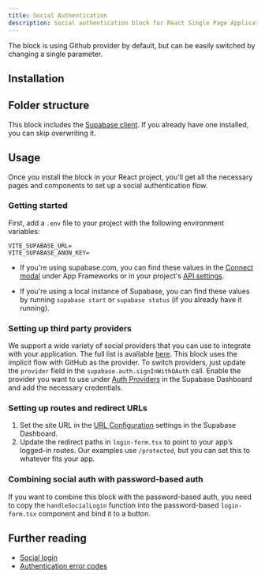 ```yaml
---
title: Social Authentication
description: Social authentication block for React Single Page Applications
---
```


<BlockPreview name="social-auth/auth/login" />

<Callout className="mt-4">
  The block is using Github provider by default, but can be easily switched by changing a single
  parameter.
</Callout>

## Installation

<BlockItem name="social-auth-react" description="All needed components for the social auth flow" />

## Folder structure

This block includes the [Supabase client](/ui/docs/react/client). If you already have one installed, you can skip overwriting it.

<RegistryBlock itemName="social-auth-react" />

## Usage

Once you install the block in your React project, you'll get all the necessary pages and components to set up a social authentication flow.

### Getting started

First, add a `.env` file to your project with the following environment variables:

```env
VITE_SUPABASE_URL=
VITE_SUPABASE_ANON_KEY=
```

- If you're using supabase.com, you can find these values in the [Connect modal](https://supabase.com/dashboard/project/_?showConnect=true) under App Frameworks or in your project's [API settings](https://supabase.com/dashboard/project/_/settings/api).

- If you're using a local instance of Supabase, you can find these values by running `supabase start` or `supabase status` (if you already have it running).

### Setting up third party providers

We support a wide variety of social providers that you can use to integrate with your application. The full list is available [here](https://supabase.com/docs/guides/auth/social-login).
This block uses the implicit flow with GitHub as the provider. To switch providers, just update the `provider` field in the `supabase.auth.signInWithOAuth` call. Enable the provider you want to use under [Auth Providers](https://supabase.com/dashboard/project/_/auth/providers) in the Supabase Dashboard and add the necessary credentials.

### Setting up routes and redirect URLs

1. Set the site URL in the [URL Configuration](https://supabase.com/dashboard/project/_/auth/url-configuration) settings in the Supabase Dashboard.
1. Update the redirect paths in `login-form.tsx` to point to your app’s logged-in routes. Our examples use `/protected`, but you can set this to whatever fits your app.

### Combining social auth with password-based auth

If you want to combine this block with the password-based auth, you need to copy the `handleSocialLogin` function into the password-based `login-form.tsx` component and bind it to a button.

## Further reading

- [Social login](https://supabase.com/docs/guides/auth/social-login)
- [Authentication error codes](https://supabase.com/docs/guides/auth/debugging/error-codes)

